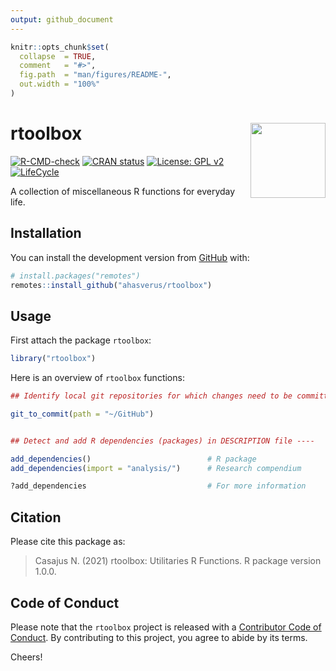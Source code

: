 ```yaml
---
output: github_document
---
```


<!-- README.md is generated from README.Rmd. Please edit that file -->


```r
knitr::opts_chunk$set(
  collapse  = TRUE,
  comment   = "#>",
  fig.path  = "man/figures/README-",
  out.width = "100%"
)
```



rtoolbox <img src="man/figures/hexsticker.png" height="120" align="right"/>
=========================================================


<!-- badges: start -->
[![R-CMD-check](https://github.com/ahasverus/rtoolbox/workflows/R-CMD-check/badge.svg)](https://github.com/ahasverus/rtoolbox/actions)
[![CRAN status](https://www.r-pkg.org/badges/version/rtoolbox)](https://CRAN.R-project.org/package=rtoolbox)
[![License: GPL v2](https://img.shields.io/badge/License-GPL%20v2-blue.svg)](https://www.gnu.org/licenses/old-licenses/gpl-2.0.en.html)
[![LifeCycle](man/figures/lifecycle-experimental.svg)](https://www.tidyverse.org/lifecycle/#experimental)
<!-- badges: end -->


A collection of miscellaneous R functions for everyday life.



## Installation

You can install the development version from [GitHub](https://github.com/) with:

```r
# install.packages("remotes")
remotes::install_github("ahasverus/rtoolbox")
```



## Usage

First attach the package `rtoolbox`:

```r
library("rtoolbox")
```

Here is an overview of `rtoolbox` functions:

```r
## Identify local git repositories for which changes need to be committed ----

git_to_commit(path = "~/GitHub")


## Detect and add R dependencies (packages) in DESCRIPTION file ----

add_dependencies()                          # R package
add_dependencies(import = "analysis/")      # Research compendium

?add_dependencies                           # For more information
```



## Citation

Please cite this package as: 

> Casajus N. (2021) rtoolbox: Utilitaries R Functions. R package version 1.0.0.



## Code of Conduct

Please note that the `rtoolbox` project is released with a 
[Contributor Code of Conduct](https://contributor-covenant.org/version/2/0/CODE_OF_CONDUCT.html). 
By contributing to this project, you agree to abide by its terms.


Cheers!
